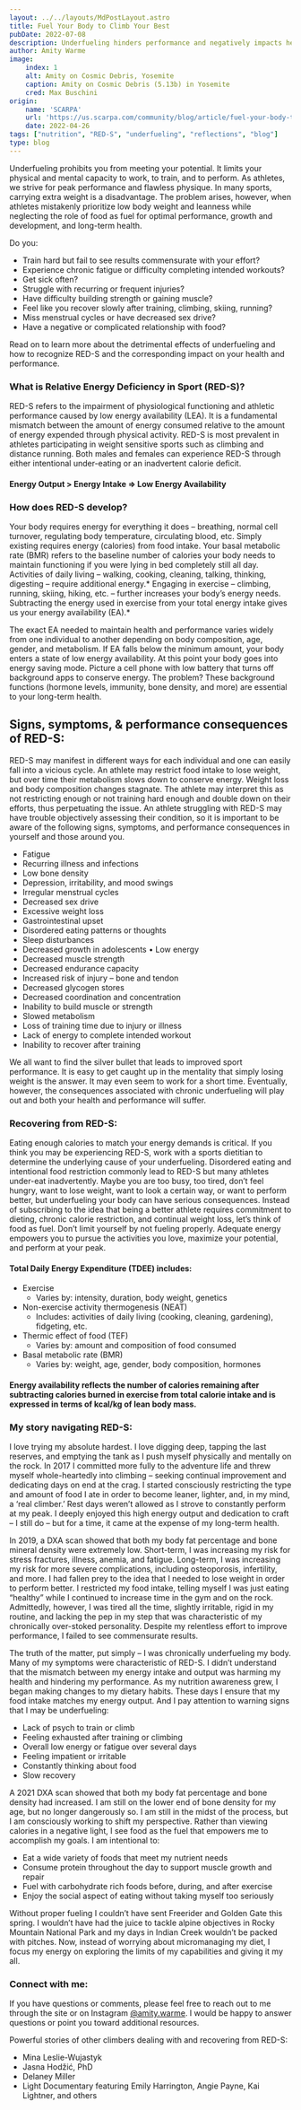 ```yaml
---
layout: ../../layouts/MdPostLayout.astro
title: Fuel Your Body to Climb Your Best
pubDate: 2022-07-08
description: Underfueling hinders performance and negatively impacts health 
author: Amity Warme
image: 
    index: 1
    alt: Amity on Cosmic Debris, Yosemite
    caption: Amity on Cosmic Debris (5.13b) in Yosemite
    cred: Max Buschini
origin: 
    name: 'SCARPA'
    url: 'https://us.scarpa.com/community/blog/article/fuel-your-body-to-climb-your-best'
    date: 2022-04-26
tags: ["nutrition", "RED-S", "underfueling", "reflections", "blog"]
type: blog
---
```


Underfueling prohibits you from meeting your potential. It limits your physical and mental capacity to work, to train, and to perform. As athletes, we strive for peak performance and flawless physique. In many sports, carrying extra weight is a disadvantage. The problem arises, however, when athletes mistakenly prioritize low body weight and leanness while neglecting the role of food as fuel for optimal performance, growth and development, and long-term health.

Do you:
* Train hard but fail to see results commensurate with your effort?
* Experience chronic fatigue or difficulty completing intended workouts?
* Get sick often?
* Struggle with recurring or frequent injuries?
* Have difficulty building strength or gaining muscle?
* Feel like you recover slowly after training, climbing, skiing, running?
* Miss menstrual cycles or have decreased sex drive?
* Have a negative or complicated relationship with food?

Read on to learn more about the detrimental effects of underfueling and how to recognize RED-S and the corresponding impact on your health and performance.

### What is Relative Energy Deficiency in Sport (RED-S)?

RED-S refers to the impairment of physiological functioning and athletic performance caused by low energy availability (LEA). It is a fundamental mismatch between the amount of energy consumed relative to the amount of energy expended through physical activity. RED-S is most prevalent in athletes participating in weight sensitive sports such as climbing and distance running. Both males and females can experience RED-S through either intentional under-eating or an inadvertent calorie deficit.

#### Energy Output > Energy Intake => Low Energy Availability

### How does RED-S develop?

Your body requires energy for everything it does – breathing, normal cell turnover, regulating body temperature, circulating blood, etc. Simply existing requires energy (calories) from food intake. Your basal metabolic rate (BMR) refers to the baseline number of calories your body needs to maintain functioning if you were lying in bed completely still all day. Activities of daily living – walking, cooking, cleaning, talking, thinking, digesting – require additional energy.* Engaging in exercise – climbing, running, skiing, hiking, etc. – further increases your body’s energy needs. Subtracting the energy used in exercise from your total energy intake gives us your energy availability (EA).*

The exact EA needed to maintain health and performance varies widely from one individual to another depending on body composition, age, gender, and metabolism. If EA falls below the minimum amount, your body enters a state of low energy availability. At this point your body goes into energy saving mode. Picture a cell phone with low battery that turns off background apps to conserve energy. The problem? These background functions (hormone levels, immunity, bone density, and more) are essential to your long-term health.

## Signs, symptoms, & performance consequences of RED-S:

RED-S may manifest in different ways for each individual and one can easily fall into a vicious cycle. An athlete may restrict food intake to lose weight, but over time their metabolism slows down to conserve energy. Weight loss and body composition changes stagnate. The athlete may interpret this as not restricting enough or not training hard enough and double down on their efforts, thus perpetuating the issue. An athlete struggling with RED-S may have trouble objectively assessing their condition, so it is important to be aware of the following signs, symptoms, and performance consequences in yourself and those around you.

* Fatigue
* Recurring illness and infections
* Low bone density
* Depression, irritability, and mood swings
* Irregular menstrual cycles
* Decreased sex drive
* Excessive weight loss
* Gastrointestinal upset
* Disordered eating patterns or thoughts
* Sleep disturbances
* Decreased growth in adolescents • Low energy
* Decreased muscle strength
* Decreased endurance capacity
* Increased risk of injury – bone and tendon
* Decreased glycogen stores
* Decreased coordination and concentration
* Inability to build muscle or strength
* Slowed metabolism
* Loss of training time due to injury or illness
* Lack of energy to complete intended workout
* Inability to recover after training

We all want to find the silver bullet that leads to improved sport performance. It is easy to get caught up in the mentality that simply losing weight is the answer. It may even seem to work for a short time. Eventually, however, the consequences associated with chronic underfueling will play out and both your health and performance will suffer.

### Recovering from RED-S:

Eating enough calories to match your energy demands is critical. If you think you may be experiencing RED-S, work with a sports dietitian to determine the underlying cause of your underfueling. Disordered eating and intentional food restriction commonly lead to RED-S but many athletes under-eat inadvertently. Maybe you are too busy, too tired, don’t feel hungry, want to lose weight, want to look a certain way, or want to perform better, but underfueling your body can have serious consequences. Instead of subscribing to the idea that being a better athlete requires commitment to dieting, chronic calorie restriction, and continual weight loss, let’s think of food as fuel. Don’t limit yourself by not fueling properly. Adequate energy empowers you to pursue the activities you love, maximize your potential, and perform at your peak.

#### Total Daily Energy Expenditure (TDEE) includes:
* Exercise 
  * Varies by: intensity, duration, body weight, genetics
* Non-exercise activity thermogenesis (NEAT) 
  * Includes: activities of daily living (cooking, cleaning, gardening), fidgeting, etc.
* Thermic effect of food (TEF) 
  * Varies by: amount and composition of food consumed
* Basal metabolic rate (BMR) 
  * Varies by: weight, age, gender, body composition, hormones

#### Energy availability reflects the number of calories remaining after subtracting calories burned in exercise from total calorie intake and is expressed in terms of kcal/kg of lean body mass.

### My story navigating RED-S:

I love trying my absolute hardest. I love digging deep, tapping the last reserves, and emptying the tank as I push myself physically and mentally on the rock. In 2017 I committed more fully to the adventure life and threw myself whole-heartedly into climbing – seeking continual improvement and dedicating days on end at the crag. I started consciously restricting the type and amount of food I ate in order to become leaner, lighter, and, in my mind, a ‘real climber.’ Rest days weren’t allowed as I strove to constantly perform at my peak. I deeply enjoyed this high energy output and dedication to craft – I still do – but for a time, it came at the expense of my long-term health.

In 2019, a DXA scan showed that both my body fat percentage and bone mineral density were extremely low. Short-term, I was increasing my risk for stress fractures, illness, anemia, and fatigue. Long-term, I was increasing my risk for more severe complications, including osteoporosis, infertility, and more. I had fallen prey to the idea that I needed to lose weight in order to perform better. I restricted my food intake, telling myself I was just eating “healthy” while I continued to increase time in the gym and on the rock. Admittedly, however, I was tired all the time, slightly irritable, rigid in my routine, and lacking the pep in my step that was characteristic of my chronically over-stoked personality. Despite my relentless effort to improve performance, I failed to see commensurate results.

The truth of the matter, put simply – I was chronically underfueling my body. Many of my symptoms were characteristic of RED-S. I didn’t understand that the mismatch between my energy intake and output was harming my health and hindering my performance. As my nutrition awareness grew, I began making changes to my dietary habits. These days I ensure that my food intake matches my energy output. And I pay attention to warning signs that I may be underfueling:

* Lack of psych to train or climb
* Feeling exhausted after training or climbing
* Overall low energy or fatigue over several days
* Feeling impatient or irritable
* Constantly thinking about food
* Slow recovery

A 2021 DXA scan showed that both my body fat percentage and bone density had increased. I am still on the lower end of bone density for my age, but no longer dangerously so. I am still in the midst of the process, but I am consciously working to shift my perspective. Rather than viewing calories in a negative light, I see food as the fuel that empowers me to accomplish my goals. I am intentional to:

* Eat a wide variety of foods that meet my nutrient needs
* Consume protein throughout the day to support muscle growth and repair
* Fuel with carbohydrate rich foods before, during, and after exercise
* Enjoy the social aspect of eating without taking myself too seriously

Without proper fueling I couldn’t have sent Freerider and Golden Gate this spring. I wouldn’t have had the juice to tackle alpine objectives in Rocky Mountain National Park and my days in Indian Creek wouldn’t be packed with pitches. Now, instead of worrying about micromanaging my diet, I focus my energy on exploring the limits of my capabilities and giving it my all.

### Connect with me:

If you have questions or comments, please feel free to reach out to me through the site or on Instagram [@amity.warme](https://www.instagram.com/amity.warme/). I would be happy to answer questions or point you toward additional resources.

Powerful stories of other climbers dealing with and recovering from RED-S:

* Mina Leslie-Wujastyk
* Jasna Hodžić, PhD
* Delaney Miller
* Light Documentary featuring Emily Harrington, Angie Payne, Kai Lightner, and others
